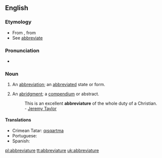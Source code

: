==English==

===Etymology===
* From {{etyl|ML.}} {{term|abbreviatura|lang=la}}, from {{etyl|LL.}} {{term|abbrevio||to shorten|lang=la}}
* See [[abbreviate]]

===Pronunciation===
* {{a|US}} {{IPA|/əˈbɹi.vi.əˌt͡ʃʊɹ/}}

===Noun===
{{en-noun}}

# {{obsolete}} An [[abbreviation]]; an [[abbreviated]] state or form.
# An [[abridgment]]; a [[compendium]] or abstract.
#: This is an excellent '''abbreviature''' of the whole duty of a Christian. - [[w:Jeremy Taylor|Jeremy Taylor]]

====Translations====
* Crimean Tatar: [[qısqartma]]
* Portuguese: {{t+|pt|abreviatura}}
* Spanish: {{t+|es|abreviatura}}

[[pl:abbreviature]]
[[tt:abbreviature]]
[[uk:abbreviature]]